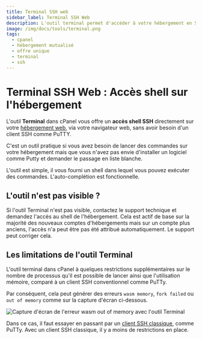 ```yaml
---
title: Terminal SSH web
sidebar_label: Terminal SSH Web
description: L'outil terminal permet d'accéder à votre hébergement en SSH, depuis un navigateur web sur cPanel, sans avoir besoin d'un client SSH comme Putty
image: /img/docs/tools/terminal.png
tags:
  - cpanel
  - hébergement mutualisé
  - offre unique
  - terminal
  - ssh
---
```

# Terminal SSH Web : Accès shell sur l'hébergement

L'outil **Terminal** dans cPanel vous offre un **accès shell SSH** directement sur votre [hébergement
web](https://www.o2switch.fr/hebergement-illimite/), via votre navigateur web, sans avoir besoin d'un client SSH comme
PuTTY.

C'est un outil pratique si vous avez besoin de lancer des commandes sur votre hébergement mais que vous n'avez pas envie
d'installer un logiciel comme Putty et demander le passage en liste blanche. 

L'outil est simple, il vous fourni un shell dans lequel vous pouvez exécuter des commandes. L'auto-complétion est
fonctionnelle.

<PreviewToolCard tool='terminal' />

## L'outil n'est pas visible ?

Si l'outil Terminal n'est pas visible, contactez le support technique et demandez l'accès au shell de l'hébergement.
Cela est actif de base sur la majorité des nouveaux comptes d'hébergements mais sur un compte plus anciens, l'accès n'a
peut être pas été attribué automatiquement. Le support peut corriger cela.

## Les limitations de l'outil Terminal

L'outil terminal dans cPanel à quelques restrictions supplémentaires sur le nombre de processus qu'il est possible de
lancer ainsi que l'utilisation mémoire, comparé à un client SSH conventionnel comme PuTTy.


Par conséquent, cela peut générer des erreurs `wasm memory`, `fork failed` ou `out of memory` comme sur la capture
d'écran ci-dessous. 

<Image
    src="/img/docs/cpanel/outils-avances/o2switch_wasm_memory_error.png"
    title="Erreur wasm out of memory"
    caption="Cette erreur est liée aux restrictions supplémentaires de l'outil Terminal"
    alt="Capture d'écran de l'erreur wasm out of memory avec l'outil Terminal"
/>


Dans ce cas, il faut essayer en passant par un [client SSH classique](/guides/webmastering/connexion-ssh),
comme PuTTy. Avec un client SSH classique, il y a moins de restrictions en place.